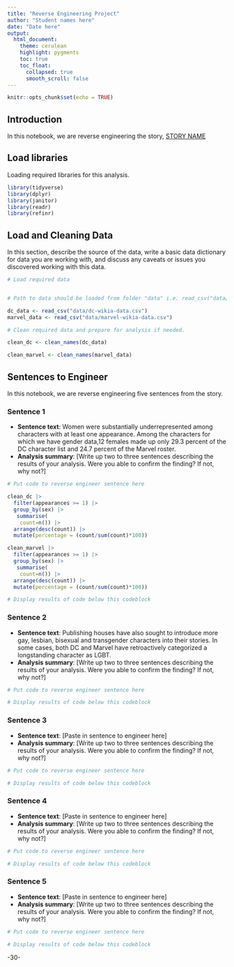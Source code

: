 ```yaml
---
title: "Reverse Engineering Project"
author: "Student names here"
date: "Date here"
output:
  html_document:
    theme: cerulean
    highlight: pygments
    toc: true
    toc_float:
      collapsed: true
      smooth_scroll: false
---
```


```r
knitr::opts_chunk$set(echo = TRUE)
```

## Introduction 

In this notebook, we are reverse engineering the story, [STORY NAME](STORY URL)

## Load libraries

Loading required libraries for this analysis.

```r
library(tidyverse)
library(dplyr)
library(janitor)
library(readr)
library(refinr)

```

## Load and Cleaning Data


In this section, describe the source of the data, write a basic data dictionary for data you are working with, and discuss any caveats or issues you discovered working with this data. 

```r
# Load required data


# Path to data should be loaded from folder "data" i.e. read_csv("data/name_of_data.csv")

dc_data <- read_csv("data/dc-wikia-data.csv")
marvel_data <- read_csv("data/marvel-wikia-data.csv")

# Clean required data and prepare for analysis if needed. 

clean_dc <- clean_names(dc_data)

clean_marvel <- clean_names(marvel_data)

```

## Sentences to Engineer
In this notebook, we are reverse engineering five sentences from the story.

### Sentence 1

* **Sentence text**: Women were substantially underrepresented among characters with at least one appearance. Among the characters for which we have gender data,12 females made up only 29.3 percent of the DC character list and 24.7 percent of the Marvel roster.
* **Analysis summary**: [Write up two to three sentences describing the results of your analysis.  Were you able to confirm the finding? If not, why not?]

```r
# Put code to reverse engineer sentence here

clean_dc |> 
  filter(appearances >= 1) |> 
  group_by(sex) |> 
   summarise(
    count=n()) |> 
  arrange(desc(count)) |> 
  mutate(percentage = (count/sum(count)*100))
```
```r

clean_marvel |> 
  filter(appearances >= 1) |> 
  group_by(sex) |> 
   summarise(
    count=n()) |> 
  arrange(desc(count)) |> 
  mutate(percentage = (count/sum(count)*100))

# Display results of code below this codeblock

```

### Sentence 2

* **Sentence text**: Publishing houses have also sought to introduce more gay, lesbian, bisexual and transgender characters into their stories. In some cases, both DC and Marvel have retroactively categorized a longstanding character as LGBT.
* **Analysis summary**: [Write up two to three sentences describing the results of your analysis.  Were you able to confirm the finding? If not, why not?]

```r
# Put code to reverse engineer sentence here

# Display results of code below this codeblock

```

### Sentence 3

* **Sentence text**: [Paste in sentence to engineer here]
* **Analysis summary**: [Write up two to three sentences describing the results of your analysis.  Were you able to confirm the finding? If not, why not?]

```r
# Put code to reverse engineer sentence here

# Display results of code below this codeblock

```

### Sentence 4

* **Sentence text**: [Paste in sentence to engineer here]
* **Analysis summary**: [Write up two to three sentences describing the results of your analysis.  Were you able to confirm the finding? If not, why not?]

```r
# Put code to reverse engineer sentence here

# Display results of code below this codeblock

```

### Sentence 5

* **Sentence text**: [Paste in sentence to engineer here]
* **Analysis summary**: [Write up two to three sentences describing the results of your analysis.  Were you able to confirm the finding? If not, why not?]

```r
# Put code to reverse engineer sentence here

# Display results of code below this codeblock

```

-30-